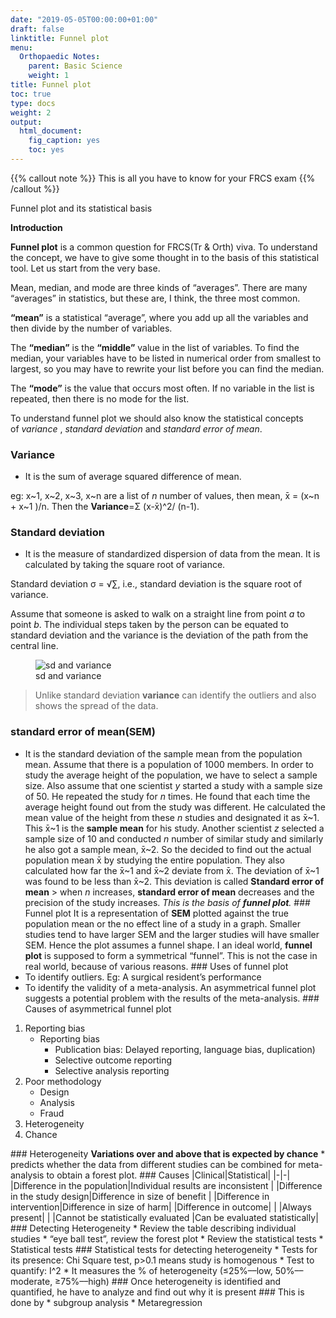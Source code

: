 ```yaml
---
date: "2019-05-05T00:00:00+01:00"
draft: false
linktitle: Funnel plot
menu:
  Orthopaedic Notes:
    parent: Basic Science
    weight: 1
title: Funnel plot
toc: true
type: docs
weight: 2
output: 
  html_document: 
    fig_caption: yes
    toc: yes
---
```


{{% callout note %}}
This is all you have to know for your FRCS exam
{{% /callout %}}

Funnel plot and its statistical basis
 
**Introduction**

**Funnel plot** is a common question for FRCS(Tr & Orth) viva. To understand the concept, we have to give some thought in to the basis of this statistical tool. Let us start from the very base.

Mean, median, and mode are three kinds of "averages". There are many "averages" in statistics, but these are, I think, the three most common.

**"mean"** is a statistical "average", where you add up all the variables and then divide by the number of variables.

The **"median"** is the **"middle"** value in the list of variables. To find the median, your variables have to be listed in numerical order from smallest to largest, so you may have to rewrite your list before you can find the median. 

The **"mode"** is the value that occurs most often. If no variable in the list is repeated, then there is no mode for the list.

To understand funnel plot we should also know the statistical concepts of *variance* , *standard deviation* and *standard error of mean*.

### Variance
* It is the sum of average squared difference of mean.

eg: x~1, x~2, x~3, x~n are a list of *n* number of values, then  mean, x̄ = (x~n + x~1 )/n. Then the **Variance**=Σ (x-x̄)^2/ (n-1).

### Standard deviation
* It is the measure of standardized dispersion of data from the mean. It is calculated by taking the square root of variance.

Standard deviation  σ = √∑, i.e., standard deviation is the square root of variance. 

Assume that someone is asked to walk on a straight line from point *a* to point *b*. The individual steps taken by the person can be equated to standard deviation and the variance is the deviation of the path from the central line.

![sd and variance](images/funnel.png)

> Unlike standard deviation **variance** can identify the outliers and also shows the spread of the data.

### standard error of mean(SEM)
* It is the standard deviation of the sample mean from the population mean. 
Assume that there is a population of 1000 members. In order to study the average height of the population, we have to select a sample size. Also assume that one scientist *y* started a study with a sample size of 50. He repeated the study for *n* times. He found that each time the average height found out from the study was different. He calculated the mean value of the height from these *n* studies and designated it as x̄~1. This x̄~1 is the **sample mean** for his study. Another scientist *z* selected a sample size of 10 and conducted *n* number of similar study and similarly he also got a sample mean, x̄~2. 
So the decided to find out the actual population mean x̄ by studying the entire population. They also calculated how far the x̄~1 and x̄~2 deviate from x̄. The deviation of x̄~1 was found to be less than x̄~2. This deviation is called **Standard error of mean**
> when *n* increases,  **standard error of mean** decreases and the precision of the study increases.
*This is the basis of **funnel plot**.*
### Funnel plot 
It is a representation of **SEM** plotted against the true population mean or the no effect line of a study in a graph. Smaller studies tend to have larger SEM and the larger studies will have smaller SEM.  Hence the plot assumes a funnel shape. I an ideal world, **funnel plot** is supposed to form a symmetrical "funnel". This is not the case in real world, because of various reasons.
### Uses of funnel plot
* To identify outliers. Eg: A surgical resident's performance
* To identify the validity of a meta-analysis. An asymmetrical funnel plot suggests a potential problem with the results of the meta-analysis.
### Causes of asymmetrical  funnel plot
1. Reporting bias
 	* Reporting bias
 		* Publication bias: Delayed reporting, language bias, duplication)
 		* Selective outcome reporting
 		* Selective analysis reporting
 2. Poor methodology
 	* Design
 	* Analysis
 	* Fraud
 3. Heterogeneity
 4. Chance
 
 ### Heterogeneity 
**Variations over and above that is expected by chance** 
* predicts whether the data from different studies can be combined for meta-analysis to obtain a forest plot.
### Causes
|Clinical|Statistical|
|-|-|
|Difference in the population|Individual results are inconsistent |
|Difference in the study design|Difference in size of benefit |
|Difference in intervention|Difference in size of harm|
|Difference in outcome| |
|Always present| |
|Cannot be statistically evaluated |Can be evaluated statistically| 
### Detecting Heterogeneity 
* Review the table describing individual studies
* "eye ball test", review the forest plot
* Review the statistical tests
* Statistical tests
### Statistical tests for detecting heterogeneity 
* Tests for its presence: Chi Square test, p>0.1 means study is homogenous 
* Test to quantify: I^2 
	* It measures the % of heterogeneity (≤25%––low, 50%––moderate, ≥75%––high)
### Once heterogeneity is identified and quantified, he have to analyze and find out why it is present
### This is done by
* subgroup analysis
* Metaregression










